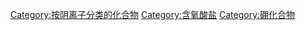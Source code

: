 {{catmore}}
{{Commonscat|Borates}}

[[Category:按阴离子分类的化合物|Category:按阴离子分类的化合物]]
[[Category:含氧酸盐|Category:含氧酸盐]]
[[Category:硼化合物|Category:硼化合物]]
